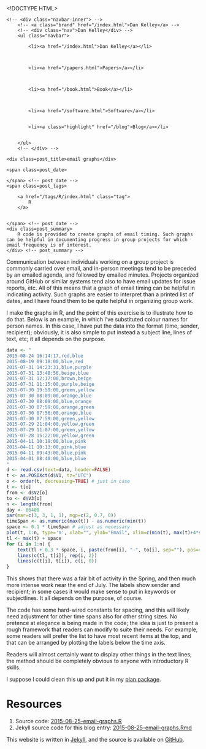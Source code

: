 <!DOCTYPE HTML>
<html>
<head>
<link rel='stylesheet' type='text/css' href='/css/syntax.css' />
<link rel='stylesheet' type='text/css' href='/css/style.css' />
<meta charset="UTF-8">
<title>email graphs</title>
</head>

<body>
<div class="navbar">
    <!-- <div class="navbar-inner"> -->
        <!-- <a class="brand" href="/index.html">Dan Kelley</a> -->
        <!-- <div class="nav">Dan Kelley</div> -->
        <ul class="navbar">
            
            <li><a href="/index.html">Dan Kelley</a></li>
            

            
            <li><a href="/papers.html">Papers</a></li>
            

            
            <li><a href="/book.html">Book</a></li>
            

            
            <li><a href="/software.html">Software</a></li>
            
            
            <li><a class="highlight" href="/blog">Blog</a></li>
            

        </ul>
        <!-- </div> -->
</div>

<div id="content">
    




<!-- <div class="span8"> -->

<div class=topnav>

<!-- | <a href='/blog'>Home</a> | -->

</div> <!-- topnav -->


<div class="page-header">

    <div class=post_title>email graphs</div>
<!-- </div> --> <!-- span8 -->

<!-- <div class="span4"> -->

<div class=slug>
    <span class=post_date>
        
    </span> <!-- post_date -->
    <span class=post_tags>
        
        <a href="/tags/R/index.html" class="tag">
            R
        </a>
        
        
    </span> <!-- post_date -->
    <div class=post_summary>
        R code is provided to create graphs of email timing. Such graphs can be helpful in documenting progress in group projects for which email frequency is of interest.
    </div> <!-- post_summary -->
</div> <!-- slug -->

<!-- </div> -->
<!-- span4 -->
</div> <!-- page-header -->



Communication between individuals working on a group project is commonly
carried over email, and in-person meetings tend to be preceded by an emailed
agenda, and followed by emailed minutes.  Projects organized around GitHub or
similar systems tend also to have email updates for issue reports, etc.  All of
this means that a graph of email timing can be helpful in indicating activity.
Such graphs are easier to interpret than a printed list of dates, and I have
found them to be quite helpful in organizing group work.

I make the graphs in R, and the point of this exercise is to illustrate how to
do that.  Below is an example, in which I've substituted colour names for
person names. In this case, I have put the data into the format (time, sender,
recipient); obviously, it is also simple to put instead a subject line, lines
of text, etc; it all depends on the purpose.

```r
data <- "
2015-08-24 16:14:17,red,blue
2015-08-19 09:18:00,blue,red
2015-07-31 14:23:31,blue,purple
2015-07-31 13:48:56,beige,blue
2015-07-31 12:17:00,brown,beige
2015-07-31 11:15:00,purple,beige
2015-07-30 19:59:00,green,yellow
2015-07-30 08:09:00,orange,blue
2015-07-30 08:09:00,blue,orange
2015-07-30 07:59:00,orange,green
2015-07-30 07:56:00,orange,blue
2015-07-30 07:59:00,green,yellow
2015-07-29 21:04:00,yellow,green
2015-07-29 11:07:00,green,yellow
2015-07-28 15:22:00,yellow,green
2015-04-11 10:19:00,blue,pink
2015-04-11 10:13:00,pink,blue
2015-04-11 09:43:00,blue,pink
2015-04-01 08:40:00,blue,blue
"
d <- read.csv(text=data, header=FALSE)
t <- as.POSIXct(d$V1, tz="UTC")
o <- order(t, decreasing=TRUE) # just in case
t <- t[o]
from <- d$V2[o]
to <- d$V3[o]
n <- length(from)
day <- 86400
par(mar=c(3, 3, 1, 1), mgp=c(2, 0.7, 0))
timeSpan <- as.numeric(max(t)) - as.numeric(min(t))
space <- 0.1 * timeSpan # adjust as necessary
plot(t, 1:n, type='n', xlab="", ylab="Email", xlim=c(min(t), max(t)+4*space), ylim=c(0, n+1))
tl <- max(t) + space
for (i in 1:n) {
    text(tl + 0.3 * space, i, paste(from[i], "-", to[i], sep=""), pos=4)
    lines(c(tl, t[i]), rep(i, 2))
    lines(c(t[i], t[i]), c(i, 0))
}
```

This shows that there was a fair bit of activity in the Spring, and then much
more intense work near the end of July.  The labels show sender and recipient;
in some cases it would make sense to put in keywords or subjectlines. It all
depends on the purpose, of course.

The code has some hard-wired constants for spacing, and this will likely need
adjustment for other time spans also for other string sizes.  No pretence at
elegance is being made in the code; the idea is just to present a rough
framework that readers can modify to suite their needs.  For example, some
readers will prefer the list to have most recent items at the top, and that can
be arranged by plotting the labels below the time axis.

Readers will almost certainly want to display other things in the text lines;
the method should be completely obvious to anyone with introductory R skills.

I suppose I could clean this up and put it in my [plan
package](https://github.com/dankelley/plan).

# Resources

1. Source code: [2015-08-25-email-graphs.R](/assets/2015-08-25-email-graphs.R)
2. Jekyll source code for this blog entry: [2015-08-25-email-graphs.Rmd](https://raw.github.com/dankelley/dankelley.github.io/master/assets/2015-08-25-email-graphs.Rmd)




</div>

<p class="footnote">This website is written in <a
href="http://jekyllrb.com">Jekyll</a>, and the source is available on <a
href="https://github.com/dankelley/dankelley.github.io">GitHub</a>.</p>

</body>
</html>

